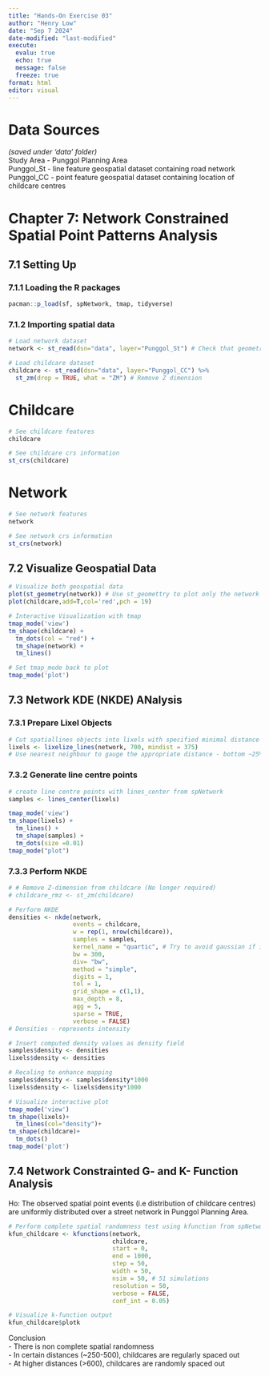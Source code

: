 ```yaml
---
title: "Hands-On Exercise 03"
author: "Henry Low"
date: "Sep 7 2024"
date-modified: "last-modified"
execute:
  evalu: true
  echo: true
  message: false
  freeze: true
format: html
editor: visual
---
```


# Data Sources

*(saved under 'data' folder)*\
Study Area - Punggol Planning Area\
Punggol_St - line feature geospatial dataset containing road network\
Punggol_CC - point feature geospatial dataset containing location of childcare centres

# Chapter 7: Network Constrained Spatial Point Patterns Analysis

## 7.1 Setting Up

### 7.1.1 Loading the R packages

```r
pacman::p_load(sf, spNetwork, tmap, tidyverse)
```

### 7.1.2 Importing spatial data

```r
# Load network dataset
network <- st_read(dsn="data", layer="Punggol_St") # Check that geometry is Linestring and not multilinestring
```

```r
# Load childcare dataset
childcare <- st_read(dsn="data", layer="Punggol_CC") %>%
  st_zm(drop = TRUE, what = "ZM") # Remove Z dimension
```

::: panel-tabset
# Childcare

```r
# See childcare features
childcare
```

```r
# See childcare crs information
st_crs(childcare)
```

# Network

```r
# See network features
network
```

```r
# See network crs information
st_crs(network)
```
:::

## 7.2 Visualize Geospatial Data

```r
# Visualize both geospatial data
plot(st_geometry(network)) # Use st_geomettry to plot only the network without corresponding attributes
plot(childcare,add=T,col='red',pch = 19)
```

```r
# Interactive Visualization with tmap 
tmap_mode('view')
tm_shape(childcare) +
  tm_dots(col = "red") +
  tm_shape(network) +
  tm_lines()
```

```r
# Set tmap_mode back to plot
tmap_mode('plot')
```

## 7.3 Network KDE (NKDE) ANalysis

### 7.3.1 Prepare Lixel Objects

```r
# Cut spatiallines objects into lixels with specified minimal distance using lixelize_lines from spNetwork
lixels <- lixelize_lines(network, 700, mindist = 375)
# Use nearest neighbour to gauge the appropriate distance - bottom ~25%-10%
```

### 7.3.2 Generate line centre points

```r
# create line centre points with lines_center from spNetwork
samples <- lines_center(lixels) 

tmap_mode('view')
tm_shape(lixels) + 
  tm_lines() + 
  tm_shape(samples) + 
  tm_dots(size =0.01)
tmap_mode("plot")
```

### 7.3.3 Perform NKDE

```r
# # Remove Z-dimension from childcare (No longer required)
# childcare_rmz <- st_zm(childcare)

# Perform NKDE
densities <- nkde(network, 
                  events = childcare,
                  w = rep(1, nrow(childcare)),
                  samples = samples,
                  kernel_name = "quartic", # Try to avoid gaussian if intensity is negative
                  bw = 300, 
                  div= "bw", 
                  method = "simple", 
                  digits = 1, 
                  tol = 1,
                  grid_shape = c(1,1), 
                  max_depth = 8,
                  agg = 5, 
                  sparse = TRUE,
                  verbose = FALSE)
# Densities - represents intensity
```

```r
# Insert computed density values as density field
samples$density <- densities
lixels$density <- densities

# Recaling to enhance mapping
samples$density <- samples$density*1000
lixels$density <- lixels$density*1000

# Visualize interactive plot
tmap_mode('view')
tm_shape(lixels)+
  tm_lines(col="density")+
tm_shape(childcare)+
  tm_dots()
tmap_mode('plot')
```

## 7.4 Network Constrainted G- and K- Function Analysis

Ho: The observed spatial point events (i.e distribution of childcare centres) are uniformly distributed over a street network in Punggol Planning Area.

```r
# Perform complete spatial randomness test using kfunction from spNetwork
kfun_childcare <- kfunctions(network, 
                             childcare,
                             start = 0, 
                             end = 1000, 
                             step = 50, 
                             width = 50, 
                             nsim = 50, # 51 simulations 
                             resolution = 50,
                             verbose = FALSE, 
                             conf_int = 0.05)
```

```r
# Visualize k-function output
kfun_childcare$plotk
```

Conclusion\
- There is non complete spatial randomness\
- In certain distances (\~250-500), childcares are regularly spaced out\
- At higher distances (\>600), childcares are randomly spaced out
